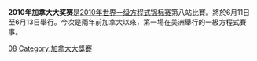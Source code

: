 {{noteTA
|G1=F1
}}
{{F1 race report infobox
| Country       = CAN
| Grand Prix    = 加拿大
| Image         =Circuit_Montreal.png
| Caption       = 摩納哥賽道
| Date          = 6月13日
| Year          = 2010
| Official name = XLVI加拿大大奖赛
| Race_No       = 7
| Season_No     = 19
| Location      = [[韋倫諾夫賽道|韋倫諾夫賽道]]<br />[[蒙特利爾|蒙特利爾]]
| Course        = 永久性赛道
| Course_mi     = 2.71
| Course_km     = 4.361
| Distance_laps = 70
| Distance_mi   = 189.7
| Distance_km   = 305.27
| Weather       = 
| Pole_Driver   = [[劉易斯·咸美頓|劉易斯·咸美頓]]
| Pole_Team     = [[麥拿倫車隊|麥拿倫車隊]]-[[梅塞德斯|梅塞德斯]]
| Pole_Time     = 1:15.105
| Pole_Country  = GBR
| Fast_Driver   = [[羅伯特·古碧沙|羅伯特·古碧沙]]
| Fast_Team     = [[雷諾車隊|雷諾車隊]]
| Fast_Time     = 1:16.972 
| Fast_Lap      = 67
| Fast_Country  = POL
| First_Driver  = [[劉易斯·咸美頓|劉易斯·咸美頓]]
| First_Team    = [[麥拿倫車隊|麥拿倫車隊]]-[[梅塞德斯|梅塞德斯]]
| First_Country = GBR
| Second_Driver = [[詹臣·畢頓|詹臣·畢頓]]
| Second_Team   = [[麥拿倫車隊|麥拿倫車隊]]-[[梅塞德斯|梅塞德斯]]
| Second_Country= GBR
| Third_Driver  = [[費蘭度·阿朗素|費蘭度·阿朗素]]
| Third_Team    = [[法拉利車隊|法拉利車隊]]
| Third_Country = ESP
}}

'''2010年加拿大大奖赛'''是[[2010年世界一级方程式锦标赛|2010年世界一级方程式锦标赛]]第八站比賽。將於6月11日至6月13日舉行。今次是兩年前加拿大以來，第一場在美洲舉行的一級方程式賽事。

{{F1 race report |
 Previous_race_in_season = [[2010年土耳其大奖赛|2010年土耳其大奖赛]] |
 Year_of_race = 2010 |
 Next_race_in_season = [[2010年欧洲大奖赛|2010年欧洲大奖赛]] |
 Previous_year's_race = [[2008年加拿大大奖赛|2008年加拿大大奖赛]] |
 Name_of_race = [[加拿大大奖赛|加拿大大奖赛]] |
 Next_year's_race = [[2011年加拿大大奖赛|2011年加拿大大奖赛]] 
}}
{{F1GP 10-19}}

[[Category:2010年一級方程式賽果|08]]
[[Category:加拿大大獎賽|Category:加拿大大獎賽]]